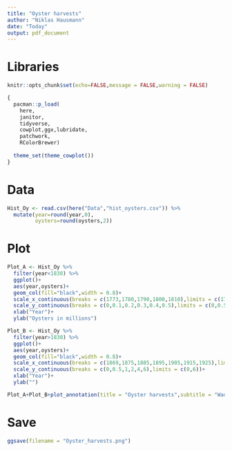 ```yaml
---
title: "Oyster harvests"
author: "Niklas Hausmann"
date: "Today"
output: pdf_document
---
```


# Libraries 
```r
knitr::opts_chunk$set(echo=FALSE,message = FALSE,warning = FALSE)

{
  pacman::p_load(
    here,
    janitor,
    tidyverse,
    cowplot,ggx,lubridate,
    patchwork,
    RColorBrewer) 
  
  theme_set(theme_cowplot())
}
```

# Data

```r

Hist_Oy <- read.csv(here("Data","hist_oysters.csv")) %>% 
  mutate(year=round(year,0),
         oysters=round(oysters,2))

```

# Plot
```r

Plot_A <- Hist_Oy %>% 
  filter(year<1830) %>% 
  ggplot()+
  aes(year,oysters)+
  geom_col(fill="black",width = 0.8)+
  scale_x_continuous(breaks = c(1773,1780,1790,1800,1810),limits = c(1772,1810))+
  scale_y_continuous(breaks = c(0,0.1,0.2,0.3,0.4,0.5),limits = c(0,0.5))+
  xlab("Year")+
  ylab("Oysters in millions")

Plot_B <- Hist_Oy %>% 
  filter(year>1830) %>% 
  ggplot()+
  aes(year,oysters)+
  geom_col(fill="black",width = 0.8)+
  scale_x_continuous(breaks = c(1869,1875,1885,1895,1905,1915,1925),limits = c(1868,1925))+
  scale_y_continuous(breaks = c(0,0.5,1,2,4,6),limits = c(0,6))+
  xlab("Year")+
  ylab("")

Plot_A+Plot_B+plot_annotation(title = "Oyster harvests",subtitle = "Wadden Sea",tag_levels = "A")+plot_layout(widths = c(0.4,0.6))
```

# Save
```r

ggsave(filename = "Oyster_harvests.png")

```



